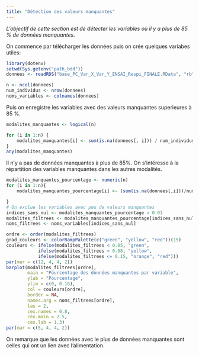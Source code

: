 ```yaml
---
title: "Détection des valeurs manquantes"
---
```


*L'objectif de cette section est de détecter les variables où il y a plus de 85 % de données manquantes.*

On commence par télécharger les données puis on crée quelques variabes utiles:
```r
library(dotenv)
setwd(Sys.getenv("path_bdd"))
donnees <- readRDS("base_PC_Var_X_Var_Y_ENSAI_Respi_FINALE.RData", "rb")

n <- ncol(donnees)
num_individus <- nrow(donnees)
noms_variables <- colnames(donnees)
```


Puis on enregistre les variables avec des valeurs manquantes superieures à 85 %.
```r
modalites_manquantes <- logical(n)

for (i in 1:n) {
    modalites_manquantes[i] <- sum(is.na(donnees[, i])) / num_individus > 0.15
}
any(modalites_manquantes)
```
Il n'y a pas de données manquantes à plus de 85%.
On s'intéresse à la répartition des variables manquantes dans les autres modalités.
```r
modalites_manquantes_pourcentage <- numeric(n)
for (i in 1:n){
    modalites_manquantes_pourcentage[i] <- (sum(is.na(donnees[,i]))/num_individus)

}
# On exclue les variables avec peu de valeurs manquantes
indices_sans_nul <- modalites_manquantes_pourcentage > 0.01
modalites_filtrees <- modalites_manquantes_pourcentage[indices_sans_nul]
noms_filtrees <- noms_variables[indices_sans_nul]

ordre <- order(modalites_filtrees)
grad_couleurs <- colorRampPalette(c("green", "yellow", "red"))(15)
couleurs <- ifelse(modalites_filtrees < 0.05, "green",
            ifelse(modalites_filtrees < 0.08, "yellow",
            ifelse(modalites_filtrees <= 0.15, "orange", "red")))
par(mar = c(12, 4, 4, 2))
barplot(modalites_filtrees[ordre],
        main = "Pourcentage des données manquantes par variable",
        ylab = "Pourcentage",
        ylim = c(0, 0.16),
        col = couleurs[ordre],
        border = NA,
        names.arg = noms_filtrees[ordre],
        las = 2,
        cex.names = 0.8,
        cex.main = 2.5,
        cex.lab = 1.3)
par(mar = c(5, 4, 4, 2))

```
On remarque que les données avec le plus de données manquantes sont celles qui ont un lien avec l'alimentation.